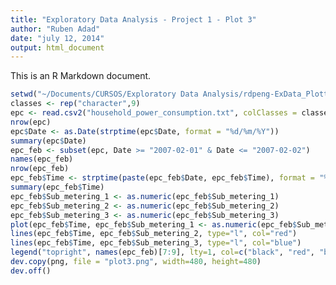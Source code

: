 ```yaml
---
title: "Exploratory Data Analysis - Project 1 - Plot 3"
author: "Ruben Adad"
date: "july 12, 2014"
output: html_document
---
```


This is an R Markdown document. 

```r
setwd("~/Documents/CURSOS/Exploratory Data Analysis/rdpeng-ExData_Plotting1")
classes <- rep("character",9)
epc <- read.csv2("household_power_consumption.txt", colClasses = classes)
nrow(epc)
epc$Date <- as.Date(strptime(epc$Date, format = "%d/%m/%Y"))
summary(epc$Date)
epc_feb <- subset(epc, Date >= "2007-02-01" & Date <= "2007-02-02")
names(epc_feb)
nrow(epc_feb)
epc_feb$Time <- strptime(paste(epc_feb$Date, epc_feb$Time), format = "%Y-%m-%d %H:%M:%S")
summary(epc_feb$Time)
epc_feb$Sub_metering_1 <- as.numeric(epc_feb$Sub_metering_1)
epc_feb$Sub_metering_2 <- as.numeric(epc_feb$Sub_metering_2)
epc_feb$Sub_metering_3 <- as.numeric(epc_feb$Sub_metering_3)
plot(epc_feb$Time, epc_feb$Sub_metering_1 <- as.numeric(epc_feb$Sub_metering_1), type="l", xlab="", ylab="Energy sub metering")
lines(epc_feb$Time, epc_feb$Sub_metering_2, type="l", col="red")
lines(epc_feb$Time, epc_feb$Sub_metering_3, type="l", col="blue")
legend("topright", names(epc_feb)[7:9], lty=1, col=c("black", "red", "blue"), bty="o", cex=0.85)
dev.copy(png, file = "plot3.png", width=480, height=480)
dev.off()
```


